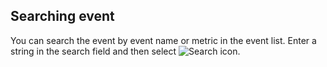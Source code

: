 ## Searching event

You can search the event by event name or metric in the event list. Enter a string in the search field and then select ![Search icon](/img/ico-search.svg).
